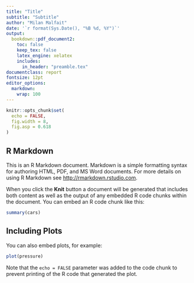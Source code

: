 ```yaml
---
title: "Title"
subtitle: "Subtitle"
author: "Milan Malfait"
date: '`r format(Sys.Date(), "%B %d, %Y")`'
output:
  bookdown::pdf_document2:
    toc: false
    keep_tex: false
    latex_engine: xelatex
    includes:
      in_header: "preamble.tex"
documentclass: report
fontsize: 12pt
editor_options:
  markdown:
    wrap: 100
---
```


```r
knitr::opts_chunk$set(
  echo = FALSE,
  fig.width = 8,
  fig.asp = 0.618
)
```

## R Markdown

This is an R Markdown document. Markdown is a simple formatting syntax for authoring HTML, PDF, and MS Word documents. For more details on using R Markdown see <http://rmarkdown.rstudio.com>.

When you click the **Knit** button a document will be generated that includes both content as well as the output of any embedded R code chunks within the document. You can embed an R code chunk like this:

```r
summary(cars)
```

## Including Plots

You can also embed plots, for example:

```r
plot(pressure)
```

Note that the `echo = FALSE` parameter was added to the code chunk to prevent printing of the R code that generated the plot.
